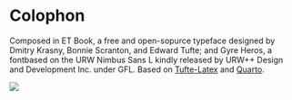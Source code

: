 # Colophon {.unlisted .unnumbered}

Composed in ET Book, a free and open-sopurce typeface designed by Dmitry Krasny, Bonnie Scranton, and Edward Tufte; and \TeX  Gyre Heros, a fontbased on the URW Nimbus Sans L kindly released by URW++ Design and Development Inc. under GFL.
Based on [Tufte-Latex](https://tufte-latex.github.io/tufte-latex/) and [Quarto](https://quarto.org).


![](/Images/gutemberg_press){.column-margin}




